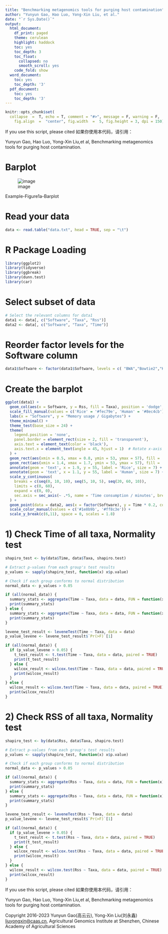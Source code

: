 ---
title: "Benchmarking metagenomics tools for purging host contamination"
author: "Yunyun Gao, Hao Luo, Yong-Xin Liu, et al."
date: "`r Sys.Date()`"
output: 
  html_document:
    df_print: paged
    theme: cerulean
    highlight: haddock
    toc: yes
    toc_depth: 3
    toc_float:
      collapsed: no
      smooth_scroll: yes
    code_fold: show
  word_document:
    toc: yes
    toc_depth: '3'
  pdf_document:
    toc: yes
    toc_depth: '3'
---

```{r setup, include = FALSE}
knitr::opts_chunk$set(
  collapse  =  T, echo = T, comment = "#>", message = F, warning = F,
	fig.align  =  "center", fig.width  =  5, fig.height = 3, dpi = 150)
```

If you use this script, please cited 如果你使用本代码，请引用：

 Yunyun Gao, Hao Luo, Yong-Xin Liu,et al, Benchmarking metagenomics tools for purging host contamination. 

# Barplot

![image](Figure2b-Barplot.jpeg)

Example-Figure1a-Barplot


# Read your data

```{r}
data <- read.table("data.txt", head = TRUE, sep = "\t")

```
# R Package Loading

```{r install, echo = TRUE}
library(ggplot2)
library(tidyverse)
library(ggbreak)
library(dunn.test)
library(car)
```

# Select subset of data

```{r parameter}
# Select the relevant columns for data1
data1 <- data[, c("Software", "Taxa", "Rss")]
data2 <- data[, c("Software", "Taxa", "Time")]
```


# Reorder factor levels for the Software column
```{r readdata}
data1$Software <- factor(data1$Software, levels = c( "BWA","Bowtie2","Kneaddata", "KMCP", "Kraken2", "Krakenuniq"))

```

# Create the barplot

```{r}
ggplot(data1) +
  geom_col(aes(x = Software, y = Rss, fill = Taxa), position = 'dodge', width = 0.8) +
  scale_fill_manual(values = c('Rice' = '#fec79e', 'Human' = '#8ec4cb')) +
  labs(x = "Software", y = "Memory usage / Gigabytes") +
  theme_minimal() +
  theme_test(base_size = 24) +
  theme(
    legend.position = 'none',
    panel.border = element_rect(size = 2, fill = 'transparent'),
    axis.text = element_text(color = 'black'),
    axis.text.x = element_text(angle = 45, hjust = 1)  # Rotate x-axis labels for better visibility
  ) +
  geom_rect(aes(xmin = 0.5, xmax = 0.8, ymin = 53, ymax = 57), fill = '#8ec4cb', color = '#8ec4cb') +
  geom_rect(aes(xmin = 1.4, xmax = 1.7, ymin = 53, ymax = 57), fill = '#fec79e', color = '#fec79e') +
  annotate(geom = 'text', x = 1.9, y = 55, label = 'Rice', size = 7) +
  annotate(geom = 'text', x = 1.1, y = 55, label = 'Human', size = 7) +
  scale_y_continuous(
    breaks = c(seq(0, 10, 10), seq(5, 10, 5), seq(20, 60, 10)),
    limits = c(0, 60),
    expand = c(0, 0),
    sec.axis = sec_axis(~ .*5, name = 'Time consumption / minutes', breaks = c(seq(0, 50, 25), seq(50, 300, 50)))
  ) +
  geom_point(data = data2, aes(x = factor(Software), y = Time * 0.2, color = Taxa, group = Taxa), shape=17, size = 5, na.rm = TRUE) +
  scale_color_manual(values = c('#1e8b9b', '#ff8c3e')) +
  scale_y_break(c(6,11), space = 0, scales = 1.8)

```

# 1) Check Time of all taxa, Normality test
```{r}
shapiro_test <- by(data$Time, data$Taxa, shapiro.test)

# Extract p-values from each group's test results
p_values <- sapply(shapiro_test, function(x) x$p.value)

# Check if each group conforms to normal distribution
normal_data <- p_values > 0.05

if (all(normal_data)) {
  summary_stats <- aggregate(Time ~ Taxa, data = data, FUN = function(x) c(mean = mean(x), se = sd(x)/sqrt(length(x))))
  print(summary_stats)
} else {
  summary_stats <- aggregate(Time ~ Taxa, data = data, FUN = function(x) c(median = median(x), p25 = quantile(x, 0.25), p75 = quantile(x, 0.75)))
  print(summary_stats)
}

levene_test_result <- leveneTest(Time ~ Taxa, data = data)
p_value_levene <- levene_test_result$`Pr(>F)`[1]

if (all(normal_data)) {
  if (p_value_levene > 0.05) {
    t_test_result <- t.test(Time ~ Taxa, data = data, paired = TRUE)
    print(t_test_result)
  } else {
    wilcox_result <- wilcox.test(Time ~ Taxa, data = data, paired = TRUE)
    print(wilcox_result)
  }
} else {
  wilcox_result <- wilcox.test(Time ~ Taxa, data = data, paired = TRUE)
  print(wilcox_result)
}

```
# 2) Check RSS of all taxa, Normality test

```{r}
shapiro_test <- by(data$Rss, data$Taxa, shapiro.test)

# Extract p-values from each group's test results
p_values <- sapply(shapiro_test, function(x) x$p.value)

# Check if each group conforms to normal distribution
normal_data <- p_values > 0.05

if (all(normal_data)) {
  summary_stats <- aggregate(Rss ~ Taxa, data = data, FUN = function(x) c(mean = mean(x), se = sd(x)/sqrt(length(x))))
  print(summary_stats)
} else {
  summary_stats <- aggregate(Rss ~ Taxa, data = data, FUN = function(x) c(median = median(x), p25 = quantile(x, 0.25), p75 = quantile(x, 0.75)))
  print(summary_stats)
}

levene_test_result <- leveneTest(Rss ~ Taxa, data = data)
p_value_levene <- levene_test_result$`Pr(>F)`[1]

if (all(normal_data)) {
  if (p_value_levene > 0.05) {
    t_test_result <- t.test(Rss ~ Taxa, data = data, paired = TRUE)
    print(t_test_result)
  } else {
    wilcox_result <- wilcox.test(Rss ~ Taxa, data = data, paired = TRUE)
    print(wilcox_result)
  }
} else {
  wilcox_result <- wilcox.test(Rss ~ Taxa, data = data, paired = TRUE)
  print(wilcox_result)
}

```


If you use this script, please cited 如果你使用本代码，请引用：

 Yunyun Gao, Hao Luo, Yong-Xin Liu,et al, Benchmarking metagenomics tools for purging host contamination. 

Copyright 2016-2023 Yunyun Gao(高云云), Yong-Xin Liu(刘永鑫) <liuyongxin@caas.cn>, Agricultural Genomics Institute at Shenzhen, Chinese Academy of Agricultural Sciences
